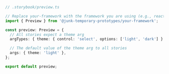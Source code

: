 ```ts
// .storybook/preview.ts

// Replace your-framework with the framework you are using (e.g., react, vue3)
import { Preview } from '@junk-temporary-prototypes/your-framework';

const preview: Preview = {
  // All stories expect a theme arg
  argTypes: { theme: { control: 'select', options: ['light', 'dark'] } },

  // The default value of the theme arg to all stories
  args: { theme: 'light' },
};

export default preview;
```
